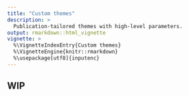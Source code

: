 ```yaml
---
title: "Custom themes"
description: >
  Publication-tailored themes with high-level parameters.
output: rmarkdown::html_vignette
vignette: >
  %\VignetteIndexEntry{Custom themes}
  %\VignetteEngine{knitr::rmarkdown}
  %\usepackage[utf8]{inputenc}
---
```


## WIP
